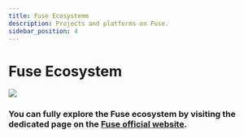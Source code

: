 ```yaml
---
title: Fuse Ecosystemm
description: Projects and platforms on Fuse.
sidebar_position: 4
---
```


# Fuse Ecosystem

![](/img/Screenshot-2023-05-11.png)

### You can fully explore the Fuse ecosystem by visiting the dedicated page on the [Fuse official website](https://fuse.io/ecosystem).
